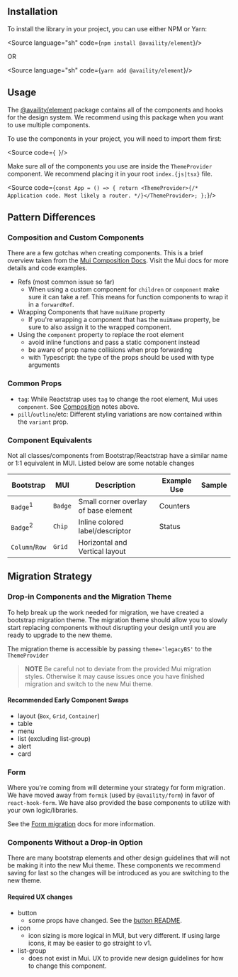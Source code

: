 
<Meta title="BS4 Migration/Getting Started" />

## Installation

To install the library in your project, you can use either NPM or Yarn:

<Source
  language="sh"
  code={`
npm install @availity/element
`}/>

OR

<Source
  language="sh"
  code={`
yarn add @availity/element
`}/>

## Usage

The [@availity/element](https://availity.github.io/element/?path=/docs/element--docs) package contains all of the components and hooks for the design system. We recommend using this package when you want to use multiple components.

To use the components in your project, you will need to import them first:

<Source
  code={`
`}/>

Make sure all of the components you use are inside the `ThemeProvider` component. We recommend placing it in your root `index.{js|tsx}` file.

<Source
  code={`
const App = () => {
  return <ThemeProvider>{/* Application code. Most likely a router. */}</ThemeProvider>;
};
`}/>

## Pattern Differences

### Composition and Custom Components

There are a few gotchas when creating components. This is a brief overview taken from the [Mui Composition Docs](https://mui.com/material-ui/guides/composition). Visit the Mui docs for more details and code examples.

- Refs (most common issue so far)
  - When using a custom component for `children` or `component` make sure it can take a ref. This means for function components to wrap it in a `forwardRef`.
- Wrapping Components that have `muiName` property
  - If you're wrapping a component that has the `muiName` property, be sure to also assign it to the wrapped component.
- Using the `component` property to replace the root element
  - avoid inline functions and pass a static component instead
  - be aware of prop name collisions when prop forwarding
  - with Typescript: the type of the props should be used with type arguments

### Common Props

- `tag`: While Reactstrap uses `tag` to change the root element, Mui uses `component`. See [Composition](#composition-and-custom-components) notes above.
- `pill`/`outline`/etc: Different styling variations are now contained within the `variant` prop.

### Component Equivalents

Not all classes/components from Bootstrap/Reactstrap have a similar name or 1:1 equivalent in MUI. Listed below are some notable changes

| Bootstrap           | MUI     | Description                          | Example Use |                                                          Sample                                                           |
| ------------------- | ------- | ------------------------------------ | ----------- | :-----------------------------------------------------------------------------------------------------------------------: |
| `Badge`<sup>1</sup> | `Badge` | Small corner overlay of base element | Counters    | <ThemeProvider><Badge color="primary" badgeContent='5' variant="dot"><MailIcon fontSize="large"/></Badge></ThemeProvider> |
| `Badge`<sup>2</sup> | `Chip`  | Inline colored label/descriptor      | Status      |                   <ThemeProvider><Chip color="warning" label="Pending" size="small" /></ThemeProvider>                    |
| `Column`/`Row`      | `Grid`  | Horizontal and Vertical layout       |             |

## Migration Strategy

### Drop-in Components and the Migration Theme

To help break up the work needed for migration, we have created a bootstrap migration theme. The migration theme should allow you to slowly start replacing components without disrupting your design until you are ready to upgrade to the new theme.

The migration theme is accessible by passing `theme='legacyBS'` to the `ThemeProvider`

> **NOTE**
> Be careful not to deviate from the provided Mui migration styles. Otherwise it may cause issues once you have finished migration and switch to the new Mui theme.

#### Recommended Early Component Swaps

- layout (`Box`, `Grid`, `Container`)
- table
- menu
- list (excluding list-group)
- alert
- card

### Form

Where you're coming from will determine your strategy for form migration. We have moved away from `formik` (used by `@availity/form`) in favor of `react-hook-form`. We have also provided the base components to utilize with your own logic/libraries.

See the [Form migration](./form-migration.mdx) docs for more information.

### Components Without a Drop-in Option

There are many bootstrap elements and other design guidelines that will not be making it into the new Mui theme. These components we recommend saving for last so the changes will be introduced as you are switching to the new theme.

#### Required UX changes

- button
  - some props have changed. See the [button README](/docs/components-button-introduction--docs).
- icon
  - icon sizing is more logical in MUI, but very different. If using large icons, it may be easier to go straight to v1.
- list-group
  - does not exist in Mui. UX to provide new design guidelines for how to change this component.
